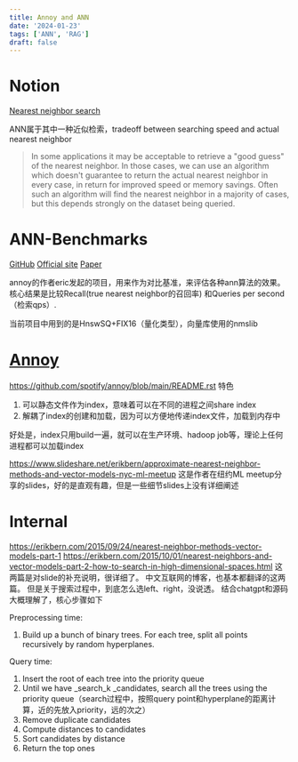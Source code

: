 ```yaml
---
title: Annoy and ANN
date: '2024-01-23'
tags: ['ANN', 'RAG']
draft: false
---
```



# Notion

[Nearest neighbor search](https://en.wikipedia.org/wiki/Nearest_neighbor_search)

ANN属于其中一种近似检索，tradeoff between searching speed and actual nearest neighbor

>In some applications it may be acceptable to retrieve a "good guess" of the nearest neighbor. In those cases, we can use an algorithm which doesn't guarantee to return the actual nearest neighbor in every case, in return for improved speed or memory savings. Often such an algorithm will find the nearest neighbor in a majority of cases, but this depends strongly on the dataset being queried.


# ANN-Benchmarks

[GitHub](https://github.com/nmslib/nmslib) [Official site](https://ann-benchmarks.com/) [Paper](https://arxiv.org/abs/1807.05614)

annoy的作者eric发起的项目，用来作为对比基准，来评估各种ann算法的效果。  核心结果是比较Recall(true nearest neighbor的召回率) 和Queries per second（检索qps）.

当前项目中用到的是HnswSQ+FIX16（量化类型），向量库使用的nmslib

# [Annoy](https://github.com/spotify/annoy)

https://github.com/spotify/annoy/blob/main/README.rst
特色
1. 可以静态文件作为index，意味着可以在不同的进程之间share index
2. 解耦了index的创建和加载，因为可以方便地传递index文件，加载到内存中

好处是，index只用build一遍，就可以在生产环境、hadoop job等，理论上任何进程都可以加载index



https://www.slideshare.net/erikbern/approximate-nearest-neighbor-methods-and-vector-models-nyc-ml-meetup
这是作者在纽约ML meetup分享的slides，好的是直观有趣，但是一些细节slides上没有详细阐述


# Internal
https://erikbern.com/2015/09/24/nearest-neighbor-methods-vector-models-part-1
https://erikbern.com/2015/10/01/nearest-neighbors-and-vector-models-part-2-how-to-search-in-high-dimensional-spaces.html
这两篇是对slide的补充说明，很详细了。  中文互联网的博客，也基本都翻译的这两篇。  但是关于搜索过程中，到底怎么选left、right，没说透。  结合chatgpt和源码大概理解了，核心步骤如下

Preprocessing time:

1. Build up a bunch of binary trees. For each tree, split all points recursively by random hyperplanes.

Query time:

1. Insert the root of each tree into the priority queue
2. Until we have _search_k _candidates, search all the trees using the priority queue（search过程中，按照query point和hyperplane的距离计算，近的先放入priority，远的次之）
3. Remove duplicate candidates
4. Compute distances to candidates
5. Sort candidates by distance
6. Return the top ones










